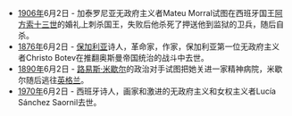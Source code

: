 * [[1906年|1906年]]6月2日 - 加泰罗尼亚无政府主义者Mateu Morral试图在西班牙国王[[阿方索十三世|阿方索十三世]]的婚礼上刺杀国王，失败后他杀死了押送他到监狱的卫兵，随后自杀。
* [[1876年|1876年]]6月2日 - [[保加利亚|保加利亚]]诗人，革命家，作家，保加利亚第一位无政府主义者Christo Botev在推翻奥斯曼帝国统治的战斗中去世。
* [[1890年|1890年]]6月2日 - [[路易斯·米歇尔|路易斯·米歇尔]]的政治对手试图把她关进一家精神病院，米歇尔随后逃往[[英格兰|英格兰]]。
* [[1970年|1970年]]6月2日 - 西班牙诗人，画家和激进的无政府主义和女权主义者Lucía Sánchez Saornil去世。